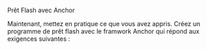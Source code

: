 
<ChallengeTitle>Prêt Flash avec Anchor</ChallengeTitle>

Maintenant, mettez en pratique ce que vous avez appris. Créez un programme de prêt flash avec le framwork Anchor qui répond aux exigences suivantes :

<RequirementList>
  <Requirement
    title="Challenge 1: Créer une instruction `borrow`"
    description="Votre programme doit permettre à un emprunteur d'emprunter de l'argent au protocole et vérifier qu'une instruction `repay` est présente à la fin de la transaction."
  />

  <Requirement
    title="Challenge 2: Créer une instruction `repay`"
    description="Votre programme doit vérifier le `borrowed_amount` à la fin de la transaction et rembourser le protocole avec le montant correct."
  />
</RequirementList>

